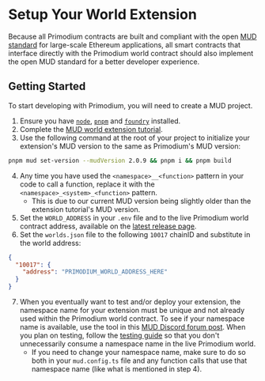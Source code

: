 # Setup Your World Extension

Because all Primodium contracts are built and compliant with the open [MUD standard](https://www.mud.dev) for large-scale Ethereum applications, all smart contracts that interface directly with the Primodium world contract should also implement the open MUD standard for a better developer experience.

## Getting Started

To start developing with Primodium, you will need to create a MUD project.

1. Ensure you have [`node`](https://nodejs.org/en/download/package-manager#macos), [`pnpm`](https://pnpm.io/installation) and [`foundry`](https://getfoundry.sh/) installed.
1. Complete the [MUD world extension tutorial](https://mud.dev/guides/extending-a-world).
1. Use the following command at the root of your project to initialize your extension's
MUD version to the same as Primodium's MUD version:

```bash copy
pnpm mud set-version --mudVersion 2.0.9 && pnpm i && pnpm build
```
4. Any time you have used the `<namespace>__<function>` pattern in your code to call a function, replace it with the
   `<namespace>_<system>_<function>` pattern.
   - This is due to our current MUD version being slightly older than the extension tutorial's MUD version.
5. Set the `WORLD_ADDRESS` in your `.env` file and to the live Primodium world contract address, available on the [latest release page](../latest.mdx).
6. Set the `worlds.json` file to the following `10017` chainID and substitute in the world address:

```json copy
{
  "10017": {
    "address": "PRIMODIUM_WORLD_ADDRESS_HERE"
  }
}
```
7. When you eventually want to test and/or deploy your extension, the namespace name for your extension must be unique and not already used within the Primodium world contract. To see if your namespace name is available, use the tool in this [MUD Discord forum post](https://discord.com/channels/865335009915961364/1210703982079639647). When you plan on testing, follow the [testing guide](./testing.mdx) so that you don't unnecessarily consume a namespace name in the live Primodium world.
    - If you need to change your namespace name, make sure to do so both in your `mud.config.ts` file and any function calls that use that namespace name (like what is mentioned in step 4).
